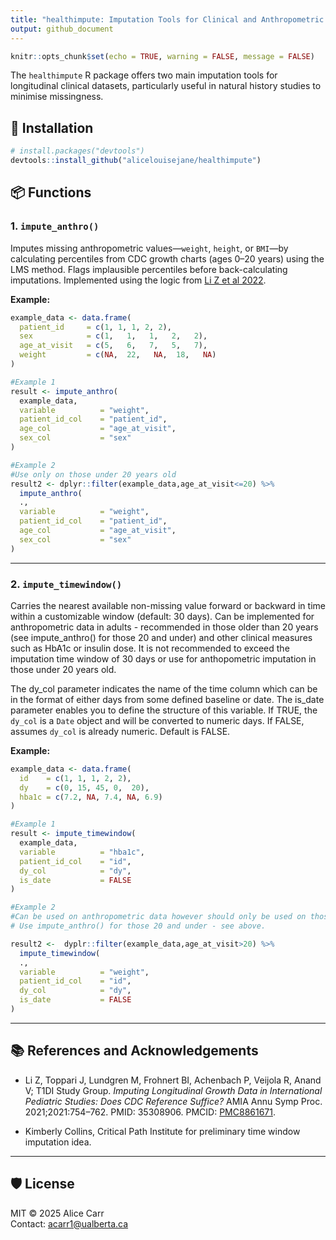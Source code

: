 ```yaml
---
title: "healthimpute: Imputation Tools for Clinical and Anthropometric Data"
output: github_document
---
```


```r
knitr::opts_chunk$set(echo = TRUE, warning = FALSE, message = FALSE)
```

The `healthimpute` R package offers two main imputation tools for longitudinal clinical datasets, particularly useful in natural history studies to minimise missingness. 

## 🧠 Installation

```r
# install.packages("devtools")
devtools::install_github("alicelouisejane/healthimpute")
```

## 📦 Functions

### 1. `impute_anthro()`

Imputes missing anthropometric values—`weight`, `height`, or `BMI`—by calculating percentiles from CDC growth charts (ages 0–20 years) using the LMS method. Flags implausible percentiles before back-calculating imputations. Implemented using the logic from [Li Z et al 2022](https://www.ncbi.nlm.nih.gov/pmc/articles/PMC8861671/).

**Example:**

```r
example_data <- data.frame(
  patient_id     = c(1, 1, 1, 2, 2),
  sex            = c(1,   1,   1,   2,   2),
  age_at_visit   = c(5,   6,   7,   5,   7),
  weight         = c(NA,  22,   NA,  18,   NA)
)

#Example 1
result <- impute_anthro(
  example_data,
  variable          = "weight",
  patient_id_col    = "patient_id",
  age_col           = "age_at_visit",
  sex_col           = "sex"
)

#Example 2
#Use only on those under 20 years old
result2 <- dplyr::filter(example_data,age_at_visit<=20) %>%
  impute_anthro(
  .,
  variable          = "weight",
  patient_id_col    = "patient_id",
  age_col           = "age_at_visit",
  sex_col           = "sex"
)
```

---

### 2. `impute_timewindow()`

Carries the nearest available non-missing value forward or backward in time within a customizable window (default: 30 days). Can be implemented for anthropometric data in adults - recommended in those older than 20 years (see impute_anthro() for those 20 and under) and other clinical measures such as HbA1c or insulin dose. It is not recommended to exceed the imputation time window of 30 days or use for anthopometric imputation in those under 20 years old. 

The dy_col parameter indicates the name of the time column which can be in the format of either days from some defined baseline or date. The is_date parameter enables you to define the structure of this variable. If TRUE, the `dy_col` is a `Date` object and will be converted to numeric days. If FALSE, assumes `dy_col` is already numeric. Default is FALSE.

**Example:**

```r
example_data <- data.frame(
  id    = c(1, 1, 1, 2, 2),
  dy    = c(0, 15, 45, 0,  20),
  hba1c = c(7.2, NA, 7.4, NA, 6.9)
)

#Example 1
result <- impute_timewindow(
  example_data,
  variable          = "hba1c",
  patient_id_col    = "id",
  dy_col            = "dy",
  is_date           = FALSE
)

#Example 2
#Can be used on anthropometric data however should only be used on those over 20 years old.
# Use impute_anthro() for those 20 and under - see above. 

result2 <-  dyplr::filter(example_data,age_at_visit>20) %>%
  impute_timewindow(
  .,
  variable          = "weight",
  patient_id_col    = "id",
  dy_col            = "dy",
  is_date           = FALSE
)

```

---

## 📚 References and Acknowledgements

- Li Z, Toppari J, Lundgren M, Frohnert BI, Achenbach P, Veijola R, Anand V; T1DI Study Group. *Imputing Longitudinal Growth Data in International Pediatric Studies: Does CDC Reference Suffice?* AMIA Annu Symp Proc. 2021;2021:754–762. PMID: 35308906. PMCID: [PMC8861671](https://www.ncbi.nlm.nih.gov/pmc/articles/PMC8861671/).

- Kimberly Collins, Critical Path Institute for preliminary time window imputation idea.

---

## 🛡️ License

MIT © 2025 Alice Carr  
Contact: [acarr1@ualberta.ca](mailto:acarr1@ualberta.ca)
